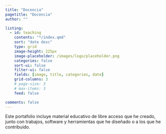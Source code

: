 ```yaml
---
title: "Docencia"
pagetitle: "Docencia"
author: ""

listing: 
  - id: teaching
    contents: "*/index.qmd"
    sort: "date desc"
    type: grid
    image-height: 225px
    image-placeholder: /images/logo/placeholder.png
    categories: false
    sort-ui: false
    filter-ui: false
    fields: [image, title, categories, date]
    grid-columns: 3
    # page-size: 3
    # max-items: 3
    feed: false

comments: false
---
```


Este portafolio incluye material educativo de libre acceso que he creado, junto con trabajos, software y herramientas que he diseñado o a los que he contribuido.

::: {#teaching}
:::
